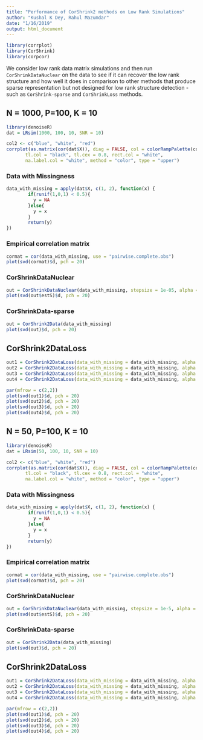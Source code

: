 ```yaml
---
title: "Performance of CorShrink2 methods on Low Rank Simulations"
author: "Kushal K Dey, Rahul Mazumdar"
date: "1/16/2019"
output: html_document
---
```


```r
library(corrplot)
library(CorShrink)
library(corpcor)
```

We consider low rank data matrix simulations and then run `CorShrinkDataNuclear` on the data to see if it can recover the low rank structure and how well it does in comparison to other methods that produce sparse representation but not designed for low rank structure detection - such as `CorShrink-sparse ` and `CorShrinkLoss` methods.

## N = 1000, P=100, K = 10

```r
library(denoiseR)
dat = LRsim(1000, 100, 10, SNR = 10)

col2 <- c("blue", "white", "red")
corrplot(as.matrix(cor(dat$X)), diag = FALSE, col = colorRampPalette(col2)(200), tl.pos = "td",
       tl.col = "black", tl.cex = 0.8, rect.col = "white",
       na.label.col = "white", method = "color", type = "upper")
```

### Data with Missingness

```r
data_with_missing = apply(dat$X, c(1, 2), function(x) {
        if(runif(1,0,1) < 0.5){
          y = NA
        }else{
          y = x
        }
        return(y)
})
```

### Empirical correlation matrix

```r
cormat = cor(data_with_missing, use = "pairwise.complete.obs")
plot(svd(cormat)$d, pch = 20)
```

### CorShrinkDataNuclear

```r
out = CorShrinkDataNuclear(data_with_missing, stepsize = 1e-05, alpha = 1, max_iter = 100, tol = 1e-05)
plot(svd(out$estS)$d, pch = 20)
```

### CorShrinkData-sparse

```r
out = CorShrink2Data(data_with_missing)
plot(svd(out)$d, pch = 20)
```

## CorShrink2DataLoss

```r
out1 = CorShrink2DataLoss(data_with_missing = data_with_missing, alpha = 0.001)
out2 = CorShrink2DataLoss(data_with_missing = data_with_missing, alpha = 0.1)
out3 = CorShrink2DataLoss(data_with_missing = data_with_missing, alpha = 1)
out4 = CorShrink2DataLoss(data_with_missing = data_with_missing, alpha = 10)

par(mfrow = c(2,2))
plot(svd(out1)$d, pch = 20)
plot(svd(out2)$d, pch = 20)
plot(svd(out3)$d, pch = 20)
plot(svd(out4)$d, pch = 20)
```

## N = 50, P=100, K = 10

```r
library(denoiseR)
dat = LRsim(50, 100, 10, SNR = 10)

col2 <- c("blue", "white", "red")
corrplot(as.matrix(cor(dat$X)), diag = FALSE, col = colorRampPalette(col2)(200), tl.pos = "td",
       tl.col = "black", tl.cex = 0.8, rect.col = "white",
       na.label.col = "white", method = "color", type = "upper")
```

### Data with Missingness

```r
data_with_missing = apply(dat$X, c(1, 2), function(x) {
        if(runif(1,0,1) < 0.5){
          y = NA
        }else{
          y = x
        }
        return(y)
})
```

### Empirical correlation matrix

```r
cormat = cor(data_with_missing, use = "pairwise.complete.obs")
plot(svd(cormat)$d, pch = 20)
```

### CorShrinkDataNuclear

```r
out = CorShrinkDataNuclear(data_with_missing, stepsize = 1e-5, alpha = 1, max_iter = 100, tol = 1e-05)
plot(svd(out$estS)$d, pch = 20)
```

### CorShrinkData-sparse

```r
out = CorShrink2Data(data_with_missing)
plot(svd(out)$d, pch = 20)
```

## CorShrink2DataLoss

```r
out1 = CorShrink2DataLoss(data_with_missing = data_with_missing, alpha = 0.001)
out2 = CorShrink2DataLoss(data_with_missing = data_with_missing, alpha = 0.1)
out3 = CorShrink2DataLoss(data_with_missing = data_with_missing, alpha = 1)
out4 = CorShrink2DataLoss(data_with_missing = data_with_missing, alpha = 10)

par(mfrow = c(2,2))
plot(svd(out1)$d, pch = 20)
plot(svd(out2)$d, pch = 20)
plot(svd(out3)$d, pch = 20)
plot(svd(out4)$d, pch = 20)
```

